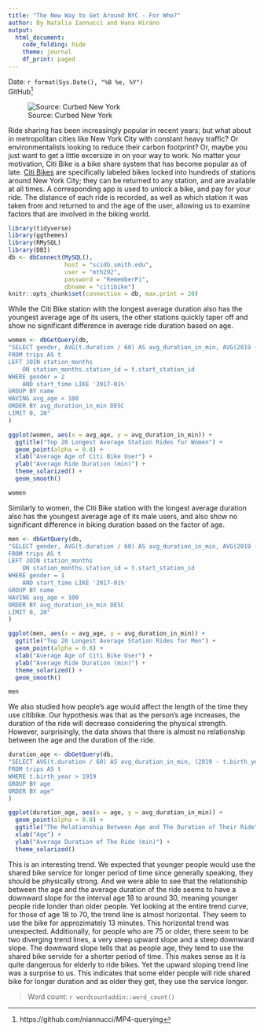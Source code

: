 ```yaml
---
title: "The New Way to Get Around NYC - For Who?"
author: By Natalia Iannucci and Hana Hirano
output: 
  html_document:
    code_folding: hide
    theme: journal
    df_print: paged
---
```

Date: `r format(Sys.Date(), "%B %e, %Y")`  
GitHub^[https://github.com/niannucci/MP4-querying] 

![Source: Curbed New York](https://cdn.vox-cdn.com/thumbor/abPMvQOI6AYVBuDmggKP7FzMppE=/0x0:3464x2309/920x613/filters:focal(1455x878:2009x1432)/cdn.vox-cdn.com/uploads/chorus_image/image/61954281/citibike.0.jpg)

Ride sharing has been increasingly popular in recent years; but what about in metropolitan cities like New York City with constant heavy traffic? Or environmentalists looking to reduce their carbon footprint? Or, maybe you just want to get a little excersize in on your way to work. No matter your motivation, Citi Bike is a bike share system that has become popular as of late. [Citi Bikes](https://www.citibikenyc.com/about) are specifically labeled bikes locked into hundreds of stations around New York City; they can be returned to any station, and are available at all times. A corresponding app is used to unlock a bike, and pay for your ride. The distance of each ride is recorded, as well as which station it was taken from and returned to and the age of the user, allowing us to examine factors that are involved in the biking world.

```r
library(tidyverse)
library(ggthemes)
library(RMySQL)
library(DBI)
db <- dbConnect(MySQL(), 
                host = "scidb.smith.edu", 
                user = "mth292", 
                password = "RememberPi", 
                dbname = "citibike")
knitr::opts_chunk$set(connection = db, max.print = 20)
```

While the Citi Bike station with the longest average duration also has the youngest average age of its users, the other stations quickly taper off and show no significant difference in average ride duration based on age.
```r
women <- dbGetQuery(db, 
"SELECT gender, AVG(t.duration / 60) AS avg_duration_in_min, AVG(2019 - t.birth_year) AS avg_age, name
FROM trips AS t
LEFT JOIN station_months 
	ON station_months.station_id = t.start_station_id
WHERE gender = 2
	AND start_time LIKE '2017-01%'
GROUP BY name
HAVING avg_age < 100
ORDER BY avg_duration_in_min DESC
LIMIT 0, 20"
)
```

```r
ggplot(women, aes(x = avg_age, y = avg_duration_in_min)) +
  ggtitle("Top 20 Longest Average Station Rides for Women") +
  geom_point(alpha = 0.8) +
  xlab("Average Age of Citi Bike User") +
  ylab("Average Ride Duration (min)") +
  theme_solarized() +
  geom_smooth()

women
```

Similarly to women, the Citi Bike station with the longest average duration also has the youngest average age of its male users, and also show no significant difference in biking duration based on the factor of age.
```r
men <- dbGetQuery(db, 
"SELECT gender, AVG(t.duration / 60) AS avg_duration_in_min, AVG(2019 - t.birth_year) AS avg_age, name
FROM trips AS t
LEFT JOIN station_months 
	ON station_months.station_id = t.start_station_id
WHERE gender = 1
	AND start_time LIKE '2017-01%'
GROUP BY name
HAVING avg_age < 100
ORDER BY avg_duration_in_min DESC
LIMIT 0, 20"
)
```

```r
ggplot(men, aes(x = avg_age, y = avg_duration_in_min)) +
  ggtitle("Top 20 Longest Average Station Rides for Men") +
  geom_point(alpha = 0.8) +
  xlab("Average Age of Citi Bike User") +
  ylab("Average Ride Duration (min)") +
  theme_solarized() +
  geom_smooth()

men
```

We also studied how people's age would affect the length of the time they use citibike. Our hypothesis was that as the person's age increases, the duration of the ride will decrease considering the physical strength. However, surprisingly, the data shows that there is almost no relationship between the age and the duration of the ride.
```r
duration_age <- dbGetQuery(db, 
"SELECT AVG(t.duration / 60) AS avg_duration_in_min, (2019 - t.birth_year) AS age
FROM trips AS t
WHERE t.birth_year > 1919
GROUP BY age
ORDER BY age"
)
```

```r
ggplot(duration_age, aes(x = age, y = avg_duration_in_min)) +
  geom_point(alpha = 0.8) +
  ggtitle("The Relationship Between Age and The Duration of Their Ride") +
  xlab("Age") +
  ylab("Average Duration of The Ride (min)") +
  theme_solarized()
```

This is an interesting trend. We expected that younger people would use the shared bike service for longer period of time since generally speaking, they should be physically strong. And we were able to see that the relationship between the age and the average duration of the ride seems to have a downward slope for the interval age 18 to around 30, meaning younger people ride londer than older people. Yet looking at the entire trend curve, for those of age 18 to 70, the trend line is almost horizontal. They seem to use the bike for approzimately 13 minutes. This horizontal trend was unexpected. Additionally, for people who are 75 or older, there seem to be two diverging trend lines, a very steep upward slope and a steep downward slope. The downward slope tells that as people age, they tend to use the shared bike servide for a shorter period of time. This makes sense as it is quite dangerous for elderly to ride bikes. Yet the upward sloping trend line was a surprise to us. This indicates that some elder people will ride shared bike for longer duration and as older they get, they use the service longer. 

> Word count: `r wordcountaddin::word_count()`